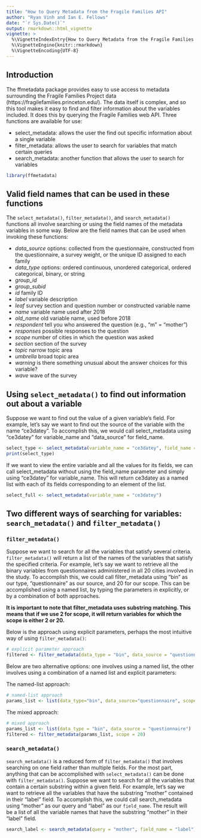 ```yaml
---
title: "How to Query Metadata from the Fragile Families API"
author: "Ryan Vinh and Ian E. Fellows"
date: "`r Sys.Date()`"
output: rmarkdown::html_vignette
vignette: >
  %\VignetteIndexEntry{How to Query Metadata from the Fragile Families API}
  %\VignetteEngine{knitr::rmarkdown}
  %\VignetteEncoding{UTF-8}
---
```



## Introduction

The ffmetadata package provides easy to use access to metadata surrounding the Fragile Families Project data (https://fragilefamilies.princeton.edu/). The data itself is complex, and so this tool makes it easy to find and filter information about the variables included. It does this by querying the Fragile Families web API. Three functions are available for use:

* select_metadata: allows the user the find out specific information about a single variable
* filter_metadata: allows the user to search for variables that match certain queries
* search_metadata: another function that allows the user to search for variables

```r
library(ffmetadata)
```

## Valid field names that can be used in these functions

The `select_metadata()`, `filter_metadata()`, and `search_metadata()` functions all involve searching or using the field names of the metadata variables in some way. Below are the field names that can be used when invoking these functions:
  
* *data_source* options: collected from the questionnaire, constructed from the questionnaire, a survey weight, or the unique ID assigned to each family
* *data_type* options: ordered continuous, unordered categorical, ordered categorical, binary, or string
* *group_id*
* *group_subid*
* *id* family ID
* *label* variable description
* *leaf* survey section and question number or constructed variable name
* *name* variable name used after 2018
* *old_name* old variable name, used before 2018
* *respondent* tell you who answered the question (e.g., "m" = "mother")
* *responses* possible responses to the question
* *scope* number of cities in which the question was asked
* *section* section of the survey
* *topic* narrow topic area
* *umbrella* broad topic area 
* *warning* is there something unusual about the answer choices for this variable?
* *wave* wave of the survey 

## Using `select_metadata()` to find out information out about a variable

Suppose we want to find out the value of a given variable's field.  For example, let's say we want to find out the source of the variable with the name "ce3datey". To accomplish this, we would call select_metadata using "ce3datey" for variable_name and "data_source" for field_name.

```r
select_type <- select_metadata(variable_name = "ce3datey", field_name = "data_source")
print(select_type)
```

If we want to view the entire variable and all the values for its fields, we can call select_metadata without using the field_name parameter and simply using "ce3datey" for variable_name. This will return ce3datey as a named list with each of its fields corresponding to an element of the list.

```r
select_full <- select_metadata(variable_name = "ce3datey")
```

## Two different ways of searching for variables: `search_metadata()` and `filter_metadata()`

### `filter_metadata()`

Suppose we want to search for all the variables that satisfy several criteria. `filter_metadata()` will return a list of the names of the variables that satisfy the specified criteria. For example, let's say we want to retrieve all the binary variables from questionnaires administered in all 20 cities involved in the study.  To accomplish this, we could call filter_metadata using "bin" as our type, "questionnaire" as our source, and 20 for our scope. This can be accomplished using a named list, by typing the parameters in explicitly, or by a combination of both approaches.

**It is important to note that filter_metadata uses substring matching. This means that if we use 2 for scope, it will return variables for which the scope is either 2 or 20.**

Below is the approach using explicit parameters, perhaps the most intuitive way of using `filter_metadata()`:
```r
# explicit parameter approach
filtered <- filter_metadata(data_type = "bin", data_source = "questionnaire", scope = 20)
```

Below are two alternative options: one involves using a named list, the other involves using a combination of a named list and explicit parameters:

The named-list approach:
```r
# named-list approach
params_list <- list(data_type="bin", data_source="questionnaire", scope=20)
```

The mixed approach:
```r
# mixed approach
params_list <- list(data_type = "bin", data_source = "questionnaire")
filtered <- filter_metadata(params_list, scope = 20)
```

### `search_metadata()`

`search_metadata()` is a reduced form of `filter_metadata()` that involves searching on one field rather than multiple fields. For the most part, anything that can be accomplished with `select_metadata()` can be done with `filter_metadata()`. Suppose we want to search for all the variables that contain a certain substring within a given field.  For example, let's say we want to retrieve all the variables that have the substring "mother" contained in their "label" field.  To accomplish this, we could call search_metadata using "mother" as our query and "label" as our `field_name`.  The result will be a list of all the variable names that have the substring "mother" in their "label" field.

```r
search_label <- search_metadata(query = "mother", field_name = "label")
```


